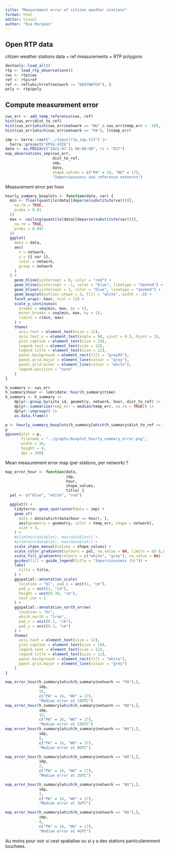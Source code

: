 ```yaml
---
title: "Measurement error of citizen weather stations" 
format: html
editor: visual
author: "Eva Marques"
---
```


## Open RTP data

citizen weather stations data + ref measurements + RTP polygons

```r
devtools::load_all()
rtp <- load_rtp_observations()
cws <- rtp$cws
ref <- rtp$ref
ref <- ref[which(ref$network != "HEATWATCH"), ]
poly <- rtp$poly
```

## Compute measurement error

```r
cws_err <- add_temp_reference(cws, ref)
hist(cws_err$dist_to_ref)
hist(cws_err[which(cws_err$network == "WU" & cws_err$temp_err > -10), ]$temp_err)
hist(cws_err[which(cws_err$network == "PA"), ]$temp_err)
```

```r
imp <- terra::rast("../input/rtp_imp.tif") |>
  terra::project("EPSG:4326")
date <- as.POSIXct("2021-07-21 00:00:00", tz = "EST")
map_observations_imp(cws_err,
                     dist_to_ref,
                     imp,
                     date,
                     shape_values = c("PA" = 16, "WU" = 17),
                     "Imperviousness and reference networks")
```

Measurement error per hour

```r
hourly_summary_boxplots <- function(data, var) {
  min <- floor(quantile(data[[deparse(substitute(var))]],
    na.rm = TRUE,
    probs = 0.01
  ))
  max <- ceiling(quantile(data[[deparse(substitute(var))]],
    na.rm = TRUE,
    probs = 0.997
  ))
  ggplot(
    data = data,
    aes(
      x = network,
      y = {{ var }},
      color = network,
      group = network
    )
  ) +
    geom_hline(yintercept = 0, color = "red") +
    geom_hline(yintercept = -1, color = "blue", linetype = "dashed") +
    geom_hline(yintercept = 1, color = "blue", linetype = "dashed") +
    geom_boxplot(outlier.shape = 3, fill = "white", width = .8) +
    facet_wrap(~ hour, ncol = 12) +
    scale_y_continuous(
      breaks = seq(min, max, by = 5),
      minor_breaks = seq(min, max, by = 1),
      limits = c(min, max)
    ) +
    theme(
      axis.text = element_text(size = 12),
      axis.text.x = element_text(angle = 90, vjust = 0.5, hjust = 1),
      plot.caption = element_text(size = 10),
      legend.text = element_text(size = 12),
      legend.title = element_text(size = 12),
      panel.background = element_rect(fill = "gray95"),
      panel.grid.major = element_line(colour = "grey"),
      panel.grid.minor = element_line(colour = "white"),
      legend.position = "none"
    )
}
```

```r
h_summary <- cws_err 
h_summary$hour <- lubridate::hour(h_summary$time)
h_summary <- h_summary |>
    dplyr::group_by(site_id, geometry, network, hour, dist_to_ref) |>
    dplyr::summarise(temp_err = median(temp_err, na.rm = TRUE)) |>
    dplyr::ungroup() |>
    as.data.frame()

p <- hourly_summary_boxplots(h_summary[which(h_summary$dist_to_ref <= 10000),], temp_err)
p
ggsave(plot = p,
       filename = "../graphs/boxplot_hourly_summary_error.png",
       width = 10,
       height = 6,
       dpi = 300)
```

Mean measurement error map (per stations, per network) ?

```r
map_error_hour <- function(data,
                           imp,
                           hour,
                           shape_values,
                           title) {
  pal <- c("blue", "white", "red")

  ggplot() +
    tidyterra::geom_spatraster(data = imp) +
    geom_sf(
      data = data[which(data$hour == hour), ],
      aes(geometry = geometry, color = temp_err, shape = network),
      size = 3,
    ) +
    #xlim(min(data$lon), max(data$lon)) +
    #ylim(min(data$lat), max(data$lat)) +
    scale_shape_manual(values = shape_values) +
    scale_color_gradientn(colours = pal, na.value = NA, limits = c(-8,8)) +
    scale_fill_gradientn(colours = c("white", "grey"), na.value = NA) +
    guides(fill = guide_legend(title = "Imperviousness (%)")) +
    labs(
      title = title,
    ) +
    ggspatial::annotation_scale(
      location = "bl", pad_x = unit(1, "cm"),
      pad_y = unit(1, "cm"),
      height = unit(0.30, "cm"),
      text_cex = 1
    ) +
    ggspatial::annotation_north_arrow(
      location = "br",
      which_north = "true",
      pad_x = unit(0.2, "cm"),
      pad_y = unit(0.2, "cm")
    ) +
    theme(
      axis.text = element_text(size = 12),
      plot.caption = element_text(size = 10),
      legend.text = element_text(size = 12),
      legend.title = element_text(size = 12),
      panel.background = element_rect(fill = "white"),
      panel.grid.major = element_line(colour = "grey")
    )
}
```

```r
map_error_hour(h_summary[which(h_summary$network == "PA"),],
               imp,
               15,
               c("PA" = 16, "WU" = 17),
               "Median error at 15UTC")
map_error_hour(h_summary[which(h_summary$network == "WU"),],
               imp,
               15,
               c("PA" = 16, "WU" = 17),
               "Median error at 15UTC")
map_error_hour(h_summary[which(h_summary$network == "WU"),],
               imp,
               8,
               c("PA" = 16, "WU" = 17),
               "Median error at 8UTC")

map_error_hour(h_summary[which(h_summary$network == "WU"),],
               imp,
               2,
               c("PA" = 16, "WU" = 17),
               "Median error at 2UTC")

map_error_hour(h_summary[which(h_summary$network == "WU"),],
               imp,
               3,
               c("PA" = 16, "WU" = 17),
               "Median error at 3UTC")

map_error_hour(h_summary[which(h_summary$network == "WU"),],
               imp,
               4,
               c("PA" = 16, "WU" = 17),
               "Median error at 4UTC")
```

Au moins pour voir si cest spatialise ou si y a des stations particulierement touchees.

